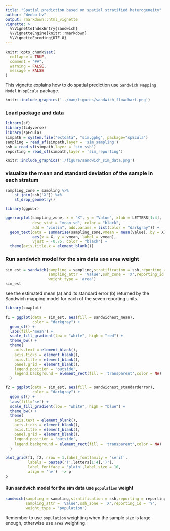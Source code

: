 ```yaml
---
title: "Spatial prediction based on spatial stratified heterogeneity"
author: "Wenbo Lv"
output: rmarkdown::html_vignette
vignette: >
  %\VignetteIndexEntry{sandwich}
  %\VignetteEngine{knitr::rmarkdown}
  %\VignetteEncoding{UTF-8}
---
```


```r
knitr::opts_chunk$set(
  collapse = TRUE,
  comment = "##",
  warning = FALSE,
  message = FALSE
)
```

This vignette explains how to do spatial prediction use `Sandwich Mapping Model` in `spEcula` package.

```r
knitr::include_graphics('../man/figures/sandwich_flowchart.png')
```

### Load package and data

```r
library(sf)
library(tidyverse)
library(spEcula)
simpath = system.file("extdata", "sim.gpkg", package="spEcula")
sampling = read_sf(simpath,layer = 'sim_sampling')
ssh = read_sf(simpath,layer = 'sim_ssh')
reporting = read_sf(simpath,layer = 'sim_reporting')
```

```r
knitr::include_graphics('./figure/sandwich_sim_data.png')
```

### visualize the mean and standard deviation of the sample in each stratum

```r
sampling_zone = sampling %>%
    st_join(ssh['X']) %>%
    st_drop_geometry()

library(ggpubr)

ggerrorplot(sampling_zone, x = "X", y = "Value", xlab = LETTERS[1:4],
            desc_stat = "mean_sd", color = "black",
            add = "violin", add.params = list(color = "darkgray")) + 
  geom_text(data = summarise(sampling_zone,vmean = mean(Value),.by = X), 
            aes(x = X, y = vmean, label = vmean), 
            vjust = -0.75, color = "black") +
  theme(axis.title.x = element_blank())
```

### Run sandwich model for the sim data use `area` weight

```r
sim_est = sandwich(sampling = sampling,stratification = ssh,reporting = reporting,
                   sampling_attr = 'Value',ssh_zone = 'X',reporting_id = 'Y',
                   weight_type = 'area')
sim_est
```

see the estimated mean (a) and its standard error (b) returned by the Sandwich mapping model for each of the seven reporting units.

```r
library(cowplot) 

f1 = ggplot(data = sim_est, aes(fill = sandwichest_mean), 
            color = "darkgray") +
  geom_sf() + 
  labs(fill='mean') +
  scale_fill_gradient(low = "white", high = "red") +
  theme_bw() +
  theme(
    axis.text = element_blank(),
    axis.ticks = element_blank(),
    axis.title = element_blank(),
    panel.grid = element_blank(),
    legend.position = 'outside',
    legend.background = element_rect(fill = 'transparent',color = NA)
  )

f2 = ggplot(data = sim_est, aes(fill = sandwichest_standarderror), 
            color = "darkgray") +
  geom_sf() + 
  labs(fill='se') +
  scale_fill_gradient(low = "white", high = "blue") +
  theme_bw() +
  theme(
    axis.text = element_blank(),
    axis.ticks = element_blank(),
    axis.title = element_blank(),
    panel.grid = element_blank(),
    legend.position = 'outside',
    legend.background = element_rect(fill = 'transparent',color = NA)
  )

plot_grid(f1, f2, nrow = 1,label_fontfamily = 'serif',
          labels = paste0('(',letters[1:4],')'),
          label_fontface = 'plain',label_size = 10,
          align = 'hv')  -> p
p
```


#### Run sandwich model for the sim data use `population` weight

```r
sandwich(sampling = sampling,stratification = ssh,reporting = reporting,
         sampling_attr = 'Value',ssh_zone = 'X',reporting_id = 'Y',
         weight_type = 'population')
```

Remember to use `population` weighting when the sample size is large enough, otherwise use `area` weighting.
